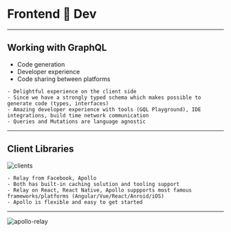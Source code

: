 # Frontend 📱 Dev

---

## Working with GraphQL

- Code generation
- Developer experience
- Code sharing between platforms

```notes
- Delightful experience on the client side
- Since we have a strongly typed schema which makes possible to generate code (types, interfaces)
- Amazing developer experience with tools (GQL Playground), IDE integrations, build time network communication
- Queries and Mutations are language agnostic
```

---

## Client Libraries

![clients](https://cdn-images-1.medium.com/max/1600/1*9OG8uXcVQLfM0jfZjv2CZA.png)

```notes
- Relay from Facebook, Apollo
- Both has built-in caching solution and tooling support
- Relay on React, React Native, Apollo suppports most famous frameworks/platforms (Angular/Vue/React/Anroid/iOS)
- Apollo is flexible and easy to get started
```

---

![apollo-relay](/assets/apollo-relay.png)
